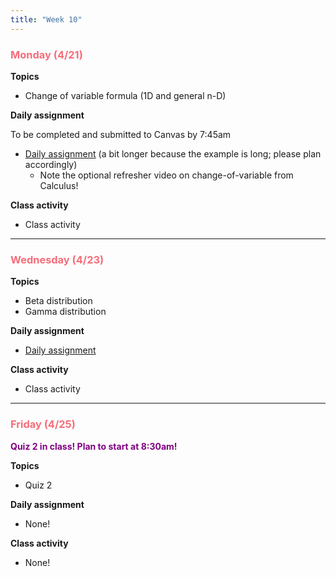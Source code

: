 ```yaml
---
title: "Week 10"
---
```


::: {style="color: #F66D7A"}
### Monday (4/21)
:::

**Topics**

-   Change of variable formula (1D and general n-D)

**Daily assignment**

To be completed and submitted to Canvas by 7:45am

-   [Daily assignment](daily/DA_25.pdf) (a bit longer because the example is long; please plan accordingly)
    -   Note the optional refresher video on change-of-variable from Calculus!

**Class activity**

-   Class activity

------------------------------------------------------------------------

::: {style="color: #F66D7A"}
### Wednesday (4/23)
:::

**Topics**

-   Beta distribution
-   Gamma distribution

**Daily assignment**

-   [Daily assignment](daily/DA_26.pdf)

**Class activity**

-   Class activity

------------------------------------------------------------------------

::: {style="color: #F66D7A"}
### Friday (4/25)
:::

::: {style="color: purple"}
**Quiz 2 in class! Plan to start at 8:30am!**
:::

**Topics**

-   Quiz 2

**Daily assignment**

-   None!

**Class activity**

-   None!
